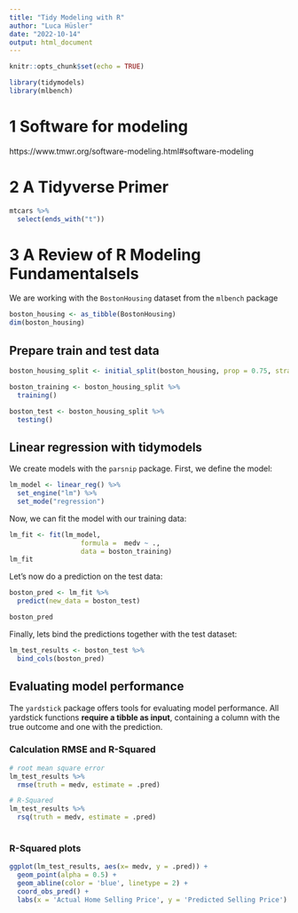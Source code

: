 ```yaml
---
title: "Tidy Modeling with R"
author: "Luca Hüsler"
date: "2022-10-14"
output: html_document
---
```


```r
knitr::opts_chunk$set(echo = TRUE)
```

```r
library(tidymodels)
library(mlbench)
```

# 1 Software for modeling

https://www.tmwr.org/software-modeling.html#software-modeling

# 2 A Tidyverse Primer

```r
mtcars %>%
  select(ends_with("t"))
```

# 3 A Review of R Modeling Fundamentalsels



We are working with the `BostonHousing` dataset from the `mlbench` package

```r
boston_housing <- as_tibble(BostonHousing)
dim(boston_housing)
```

## Prepare train and test data

```r
boston_housing_split <- initial_split(boston_housing, prop = 0.75, strata = NULL)

boston_training <- boston_housing_split %>%
  training()

boston_test <- boston_housing_split %>%
  testing()
```



## Linear regression with tidymodels

We create models with the `parsnip` package. First, we define the model:

```r
lm_model <- linear_reg() %>%
  set_engine("lm") %>%
  set_mode("regression")
```


Now, we can fit the model with our training data:

```r
lm_fit <- fit(lm_model,
                  formula =  medv ~ ., 
                  data = boston_training)
lm_fit
```

Let's now do a prediction on the test data:

```r
boston_pred <- lm_fit %>% 
  predict(new_data = boston_test)

boston_pred
```

Finally, lets bind the predictions together with the test dataset:
```r
lm_test_results <- boston_test %>%
  bind_cols(boston_pred)
```


## Evaluating model performance

The `yardstick` package offers tools for evaluating model performance. All yardstick functions **require a tibble as input**, containing a column with the true outcome and one with the prediction.

### Calculation RMSE and R-Squared

```r
# root mean square error
lm_test_results %>% 
  rmse(truth = medv, estimate = .pred) 

# R-Squared
lm_test_results %>%
  rsq(truth = medv, estimate = .pred)
  
```

### R-Squared plots

```r
ggplot(lm_test_results, aes(x= medv, y = .pred)) +
  geom_point(alpha = 0.5) + 
  geom_abline(color = 'blue', linetype = 2) +
  coord_obs_pred() +
  labs(x = 'Actual Home Selling Price', y = 'Predicted Selling Price')
```

